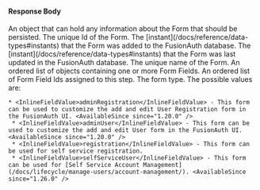 
#### Response Body

<APIBlock>
  <APIField name="form.data" type="Object">
    An object that can hold any information about the Form that should be persisted.
  </APIField>
  <APIField name="form.id" type="UUID">
    The unique Id of the Form.
  </APIField>
  <APIField name="form.insertInstant" type="Long">
    The [instant](/docs/reference/data-types#instants) that the Form was added to the FusionAuth database.
  </APIField>
  <APIField name="form.lastUpdateInstant" type="Long">
    The [instant](/docs/reference/data-types#instants) that the Form was last updated in the FusionAuth database.
  </APIField>
  <APIField name="form.name" type="String">
    The unique name of the Form.
  </APIField>
  <APIField name="form.steps">
    An ordered list of objects containing one or more Form Fields.
  </APIField>
  <APIField name="form.steps[x].fields">
    An ordered list of Form Field Ids assigned to this step.
  </APIField>
  <APIField name="form.type" type="String">
    The form type. The possible values are:

    * <InlineFieldValue>adminRegistration</InlineFieldValue> - This form can be used to customize the add and edit User Registration form in the FusionAuth UI. <AvailableSince since="1.20.0" />
     * <InlineFieldValue>adminUser</InlineFieldValue> - This form can be used to customize the add and edit User form in the FusionAuth UI. <AvailableSince since="1.20.0" />
     * <InlineFieldValue>registration</InlineFieldValue> - This form can be used for self service registration.
     * <InlineFieldValue>selfServiceUser</InlineFieldValue> - This form can be used for [Self Service Account Management](/docs/lifecycle/manage-users/account-management/). <AvailableSince since="1.26.0" />
  </APIField>
</APIBlock>

<JSON title="Example Response JSON" src="forms/response.json" />
